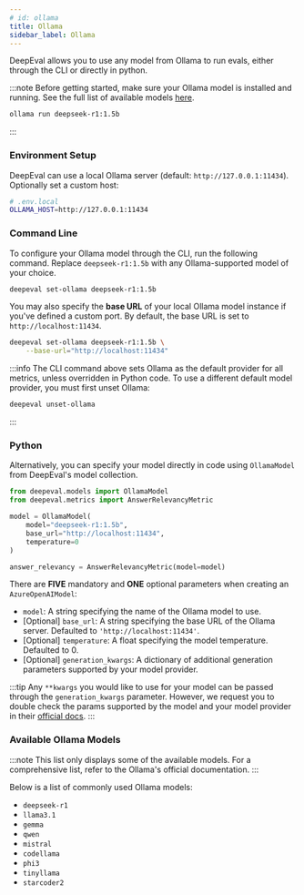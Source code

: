 ```yaml
---
# id: ollama
title: Ollama
sidebar_label: Ollama
---
```


DeepEval allows you to use any model from Ollama to run evals, either through the CLI or directly in python.

:::note
Before getting started, make sure your Ollama model is installed and running. See the full list of available models [here](<](https://ollama.com/search)>).

```bash
ollama run deepseek-r1:1.5b
```

:::

### Environment Setup
DeepEval can use a local Ollama server (default: `http://127.0.0.1:11434`).
Optionally set a custom host:

```bash
# .env.local
OLLAMA_HOST=http://127.0.0.1:11434
```

### Command Line

To configure your Ollama model through the CLI, run the following command. Replace `deepseek-r1:1.5b` with any Ollama-supported model of your choice.

```bash
deepeval set-ollama deepseek-r1:1.5b
```

You may also specify the **base URL** of your local Ollama model instance if you've defined a custom port. By default, the base URL is set to `http://localhost:11434`.

```bash
deepeval set-ollama deepseek-r1:1.5b \
    --base-url="http://localhost:11434"
```

:::info
The CLI command above sets Ollama as the default provider for all metrics, unless overridden in Python code. To use a different default model provider, you must first unset Ollama:

```bash
deepeval unset-ollama
```

:::

### Python

Alternatively, you can specify your model directly in code using `OllamaModel` from DeepEval's model collection.

```python
from deepeval.models import OllamaModel
from deepeval.metrics import AnswerRelevancyMetric

model = OllamaModel(
    model="deepseek-r1:1.5b",
    base_url="http://localhost:11434",
    temperature=0
)

answer_relevancy = AnswerRelevancyMetric(model=model)
```

There are **FIVE** mandatory and **ONE** optional parameters when creating an `AzureOpenAIModel`:

- `model`: A string specifying the name of the Ollama model to use.
- [Optional] `base_url`: A string specifying the base URL of the Ollama server. Defaulted to `'http://localhost:11434'`.
- [Optional] `temperature`: A float specifying the model temperature. Defaulted to 0.
- [Optional] `generation_kwargs`: A dictionary of additional generation parameters supported by your model provider.

:::tip
Any `**kwargs` you would like to use for your model can be passed through the `generation_kwargs` parameter. However, we request you to double check the params supported by the model and your model provider in their [official docs](https://ollama.readthedocs.io/en/api/#parameters).
:::

### Available Ollama Models

:::note
This list only displays some of the available models. For a comprehensive list, refer to the Ollama's official documentation.
:::

Below is a list of commonly used Ollama models:

- `deepseek-r1`
- `llama3.1`
- `gemma`
- `qwen`
- `mistral`
- `codellama`
- `phi3`
- `tinyllama`
- `starcoder2`
